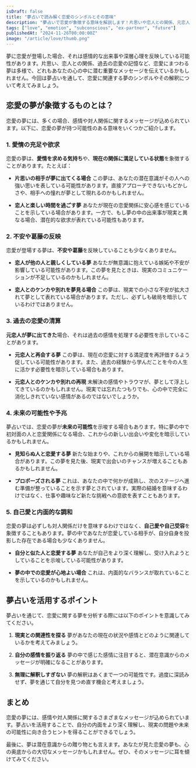 ```yaml
---
isDraft: false
title: "夢占いで読み解く恋愛のシンボルとその意味"
description: "夢占いで恋愛が象徴する意味を解説します！片思いや恋人との関係、元恋人の登場など、夢に現れる恋愛シンボルが示す潜在意識や未来の暗示を心理学的に考察します。"
tags: ["love", "emotion", "subconscious", "ex-partner", "future"]
publishedAt: "2024-11-26T00:00:00Z"
image: "/article/love/thumb.png"
---
```


夢に恋愛が登場した場合、それは感情的な出来事や深層心理を反映している可能性があります。片思い、恋人との関係、過去の恋愛の記憶など、恋愛にまつわる夢は多様で、どれもあなたの心の中に潜む重要なメッセージを伝えているかもしれません。今回は夢占いを通して、恋愛に関連する夢のシンボルやその解釈について考えてみましょう。

<TableOfContents />

## 恋愛の夢が象徴するものとは？

恋愛の夢には、多くの場合、感情や対人関係に関するメッセージが込められています。以下に、恋愛の夢が持つ可能性のある意味をいくつかご紹介します。

### 1. <strong>愛情の充足や欲求</strong>

恋愛の夢は、<strong>愛情を求める気持ち</strong>や、<strong>現在の関係に満足している状態</strong>を象徴することがあります。たとえば：

- <strong>片思いの相手が夢に出てくる場合</strong>
  この夢は、あなたの潜在意識がその人への強い思いを表している可能性があります。直接アプローチできないもどかしさや、相手への憧れが夢として現れるのかもしれません。

- <strong>恋人と楽しい時間を過ごす夢</strong>
  あなたが現在の恋愛関係に安心感を感じていることを示している場合があります。一方で、もし夢の中の出来事が現実と異なる場合、潜在的な欲求が表れている可能性もあります。

### 2. <strong>不安や葛藤の反映</strong>

恋愛が登場する夢は、<strong>不安や葛藤</strong>を反映していることも少なくありません。

- <strong>恋人が他の人と親しくしている夢</strong>
  あなたが無意識に抱えている嫉妬や不安が影響している可能性があります。この夢を見たときは、現実のコミュニケーションが不足しているのかもしれません。

- <strong>恋人とのケンカや別れを夢見る場合</strong>
  この夢は、現実での小さな不安が拡大されて夢として表れている場合があります。ただし、必ずしも破局を暗示しているわけではありません。

### 3. <strong>過去の恋愛の清算</strong>

<strong>元恋人が夢に出てきた</strong>場合、それは過去の感情を処理する必要性を示していることがあります。

- <strong>元恋人と再会する夢</strong>
  この夢は、現在の恋愛に対する満足度を再評価するよう促している可能性があります。また、過去の経験から学んだことを今の人生に活かす必要性を暗示している場合もあります。

- <strong>元恋人とのケンカや別れの再現</strong>
  未解決の感情やトラウマが、夢として浮上してきているのかもしれません。現実では忘れたつもりでも、心の中で完全に消化しきれていない感情があるのではないでしょうか。

### 4. <strong>未来の可能性や予兆</strong>

夢占いでは、恋愛の夢が<strong>未来の可能性</strong>を示唆する場合もあります。特に夢の中で初対面の人と恋愛関係になる場合、これからの新しい出会いや変化を暗示しているかもしれません。

- <strong>見知らぬ人と恋愛する夢</strong>
  新たな始まりや、これからの展開を暗示している場合があります。この夢を見た後、現実で出会いのチャンスが増えることもあるかもしれません。

- <strong>プロポーズされる夢</strong>
  これは、あなたの中で何かが成熟し、次のステージへ進む準備が整っていることを示す夢とされています。実際の結婚を意味するわけではなく、仕事や趣味など新たな挑戦への意欲を表すこともあります。

### 5. <strong>自己愛と内面的な調和</strong>

恋愛の夢は必ずしも対人関係だけを意味するわけではなく、<strong>自己愛や自己受容</strong>を象徴することもあります。夢の中であなたが恋愛している相手が、自分自身を投影した存在である場合も少なくありません。

- <strong>自分と似た人と恋愛する夢</strong>
  あなたが自己をより深く理解し、受け入れようとしていることを示唆している可能性があります。

- <strong>夢の中での恋愛が心地よい場合</strong>
  これは、内面的なバランスが取れていることを示しているのかもしれません。

## 夢占いを活用するポイント

夢占いを通じて、恋愛に関する夢を分析する際には以下のポイントを意識してみてください。

1. <strong>現実との関連性を探る</strong>
   夢があなたの現在の状況や感情とどのように関連しているかを考えてみましょう。

2. <strong>自分の感情を振り返る</strong>
   夢の中で感じた感情に注目すると、潜在意識からのメッセージが明確になることがあります。

3. <strong>無理に解釈しすぎない</strong>
   夢の解釈はあくまで一つの可能性です。過度に深読みせず、夢を通じて自分を見つめ直す機会と考えましょう。

## まとめ

恋愛の夢には、感情や対人関係に関するさまざまなメッセージが込められています。夢占いを活用することで、自分の内面をより深く理解し、現実の問題や未来の可能性に向き合うヒントを得ることができるでしょう。

最後に、夢は潜在意識からの贈り物とも言えます。あなたが見た恋愛の夢も、心の奥底からの大切なメッセージかもしれません。ぜひ、そのメッセージに耳を傾けてみてください。

